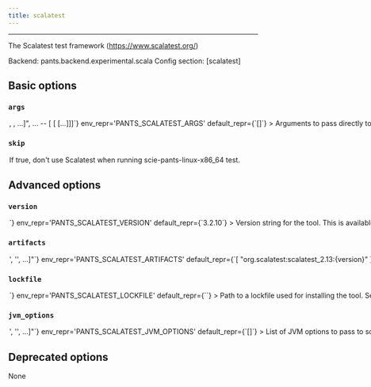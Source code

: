 ```yaml
---
title: scalatest
---
```



---


The Scalatest test framework (https://www.scalatest.org/)

Backend: <span className="color--primary">pants.backend.experimental.scala</span>
Config section: <span className="color--primary">[scalatest]</span>

<span className={styles.options}>

## Basic options


### `args`

<Option
  cli_repr={`--scalatest-args="[<shell_str>, <shell_str>, ...]", ... -- [<shell_str> [<shell_str> [...]]]`}
  env_repr='PANTS_SCALATEST_ARGS'
  default_repr={`[]`}
>

Arguments to pass directly to Scalatest, e.g. `--scalatest-args='-t $testname'`.

See https://www.scalatest.org/user_guide/using_the_runner for supported arguments.

</Option>

### `skip`

<Option
  cli_repr={`--[no-]scalatest-skip`}
  env_repr='PANTS_SCALATEST_SKIP'
  default_repr={`False`}
>

If true, don&#x27;t use Scalatest when running `scie-pants-linux-x86_64 test`.

</Option>

## Advanced options


### `version`

<Option
  cli_repr={`--scalatest-version=<str>`}
  env_repr='PANTS_SCALATEST_VERSION'
  default_repr={`3.2.10`}
>

Version string for the tool. This is available for substitution in the `[scalatest].artifacts` option by including the string `{version}`.

</Option>

### `artifacts`

<Option
  cli_repr={`--scalatest-artifacts="['<str>', '<str>', ...]"`}
  env_repr='PANTS_SCALATEST_ARTIFACTS'
  default_repr={`[
  "org.scalatest:scalatest_2.13:{version}"
]`}
>

Artifact requirements for this tool using specified as either the address of a `jvm_artifact` target or, alternatively, as a colon-separated Maven coordinates (e.g., group:name:version). For Maven coordinates, the string `{version}` version will be substituted with the value of the `[scalatest].version` option.

</Option>

### `lockfile`

<Option
  cli_repr={`--scalatest-lockfile=<str>`}
  env_repr='PANTS_SCALATEST_LOCKFILE'
  default_repr={`<default>`}
>

Path to a lockfile used for installing the tool.

Set to the string `<default>` to use a lockfile provided by Pants, so long as you have not changed the `--version` option. See https://github.com/pantsbuild/pants/blob/release_2.17.1rc3/src/python/pants/backend/scala/subsystems/scalatest.default.lockfile.txt for the default lockfile contents.

To use a custom lockfile, set this option to a file path relative to the build root, then run `scie-pants-linux-x86_64 jvm-generate-lockfiles --resolve=scalatest`.

</Option>

### `jvm_options`

<Option
  cli_repr={`--scalatest-jvm-options="['<str>', '<str>', ...]"`}
  env_repr='PANTS_SCALATEST_JVM_OPTIONS'
  default_repr={`[]`}
>

List of JVM options to pass to `scalatest` JVM processes.

Options set here will be added to those set in `[jvm].global_options`. Please check the documentation for the `jvm` subsystem to see what values are accepted here.

</Option>

## Deprecated options

None


</span>